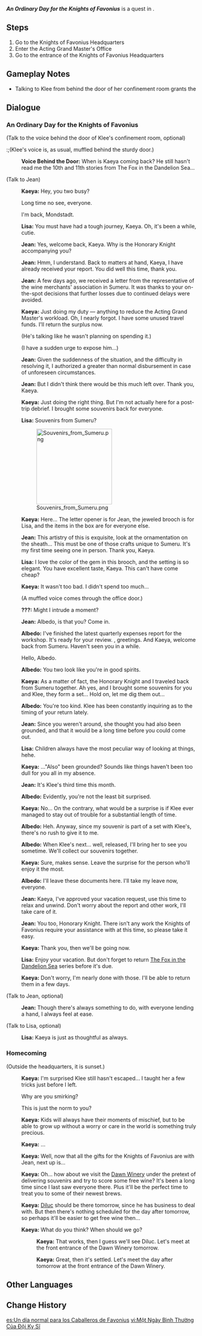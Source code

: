 {{Quest Infobox
|id            = 19095
|image         = Hangout Event An Ordinary Day for the Knights of Favonius.png
|type          = Story
|group         = Hangout Event
|chapter       = Kaeya
|actNum        = I
|act           = Shenanigans and Sweet Wine
|requirement   = 
|characters    = Albedo; Jean; Kaeya; Klee; Lisa; Traveler
|startLocation = [[Mondstadt City|Mondstadt]], [[Mondstadt]]
|region        = Mondstadt
|area          = Starfell Valley
|subarea       = Mondstadt City
|prev          = Reunion
|next          = Fragrance of Wine
|next2         = Taste of Home
|voiced        = yes
}}
'''''An Ordinary Day for the Knights of Favonius''''' is a quest in {{Quest|Shenanigans and Sweet Wine}}.

==Steps==
# Go to the Knights of Favonius Headquarters
# Enter the Acting Grand Master's Office
# Go to the entrance of the Knights of Favonius Headquarters

==Gameplay Notes==
* Talking to Klee from behind the door of her confinement room grants the {{Achievement|Shh... Listen!}}

==Dialogue==
{{Quest Description|Similar things are always happening at the Knights of Favonius...}}
===An Ordinary Day for the Knights of Favonius===
{{Dialogue Start}}
;(Talk to the voice behind the door of Klee's confinement room, optional)
:;(Klee's voice is, as usual, muffled behind the sturdy door.)
:{{A|vo kycop001 1909504 klee 01.ogg}} '''Voice Behind the Door:''' When is Kaeya coming back? He still hasn't read me the 10th and 11th stories from The Fox in the Dandelion Sea...

;(Talk to Jean)
:{{A|vo kycop001 1909502 kaeya 01.ogg}} '''Kaeya:''' Hey, you two busy?
:{{DIcon}} Long time no see, everyone.
:{{DIcon}} I'm back, Mondstadt.
:{{A|vo kycop001 1909502 lisa 01.ogg}} '''Lisa:''' You must have had a tough journey, Kaeya. Oh, it's been a while, cutie.
:{{A|vo kycop001 1909502 qin 01.ogg}} '''Jean:''' Yes, welcome back, Kaeya. Why is the Honorary Knight accompanying you?
:{{Black Screen|You explain your chance encounter with Kaeya in Sumeru to Jean and Lisa.}}
:{{A|vo kycop001 1909502 qin 02.ogg}} '''Jean:''' Hmm, I understand. Back to matters at hand, Kaeya, I have already received your report. You did well this time, thank you.
:{{A|vo kycop001 1909502 qin 03.ogg}} '''Jean:''' A few days ago, we received a letter from the representative of the wine merchants' association in Sumeru. It was thanks to your on-the-spot decisions that further losses due to continued delays were avoided.
:{{A|vo kycop001 1909502 kaeya 02.ogg}} '''Kaeya:''' Just doing my duty &mdash; anything to reduce the Acting Grand Master's workload. Oh, I nearly forgot. I have some unused travel funds. I'll return the surplus now.
:{{DIcon}} (He's talking like he wasn't planning on spending it.)
:{{DIcon}} (I have a sudden urge to expose him...)
:{{A|vo kycop001 1909502 qin 04.ogg}} '''Jean:''' Given the suddenness of the situation, and the difficulty in resolving it, I authorized a greater than normal disbursement in case of unforeseen circumstances.
:{{A|vo kycop001 1909502 qin 05.ogg}} '''Jean:''' But I didn't think there would be this much left over. Thank you, Kaeya.
:{{A|vo kycop001 1909502 kaeya 03.ogg}} '''Kaeya:''' Just doing the right thing. But I'm not actually here for a post-trip debrief. I brought some souvenirs back for everyone.
:{{A|vo kycop001 1909502 lisa 02.ogg}} '''Lisa:''' Souvenirs from Sumeru?
:[[File:Souvenirs from Sumeru.png|200px]]
:{{A|vo kycop001 1909502 kaeya 04.ogg}} '''Kaeya:''' Here... The letter opener is for Jean, the jeweled brooch is for Lisa, and the items in the box are for everyone else.
:{{A|vo kycop001 1909502 qin 06.ogg}} '''Jean:''' This artistry of this is exquisite, look at the ornamentation on the sheath... This must be one of those crafts unique to Sumeru. It's my first time seeing one in person. Thank you, Kaeya.
:{{A|vo kycop001 1909502 lisa 03.ogg}} '''Lisa:''' I love the color of the gem in this brooch, and the setting is so elegant. You have excellent taste, Kaeya. This can't have come cheap?
:{{A|vo kycop001 1909502 kaeya 05.ogg}} '''Kaeya:''' It wasn't too bad. I didn't spend too much...
:;(A muffled voice comes through the office door.)
:{{A|vo kycop001 1909502 albedo 01.ogg}} '''???:''' Might I intrude a moment?
:{{A|vo kycop001 1909502 qin 07.ogg}} '''Jean:''' Albedo, is that you? Come in.
:{{A|vo kycop001 1909502 albedo 02.ogg}} '''Albedo:''' I've finished the latest quarterly expenses report for the workshop. It's ready for your review. {{Traveler}}, greetings. And Kaeya, welcome back from Sumeru. Haven't seen you in a while.
:{{DIcon}} Hello, Albedo.
:{{A|vo kycop001 1909502 albedo 03.ogg}} '''Albedo:''' You two look like you're in good spirits.
:{{A|vo kycop001 1909502 kaeya 06.ogg}} '''Kaeya:''' As a matter of fact, the Honorary Knight and I traveled back from Sumeru together. Ah yes, and I brought some souvenirs for you and Klee, they form a set... Hold on, let me dig them out...
:{{A|vo kycop001 1909502 albedo 04.ogg}} '''Albedo:''' You're too kind. Klee has been constantly inquiring as to the timing of your return lately.
:{{A|vo kycop001 1909502 qin 08.ogg}} '''Jean:''' Since you weren't around, she thought you had also been grounded, and that it would be a long time before you could come out.
:{{A|vo kycop001 1909502 lisa 04.ogg}} '''Lisa:''' Children always have the most peculiar way of looking at things, hehe.
:{{A|vo kycop001 1909502 kaeya 07.ogg}} '''Kaeya:''' ..."Also" been grounded? Sounds like things haven't been too dull for you all in my absence.
:{{A|vo kycop001 1909502 qin 09.ogg}} '''Jean:''' It's Klee's third time this month.
:{{A|vo kycop001 1909502 albedo 05.ogg}} '''Albedo:''' Evidently, you're not the least bit surprised.
:{{A|vo kycop001 1909502 kaeya 08.ogg}} '''Kaeya:''' No... On the contrary, what would be a surprise is if Klee ever managed to stay out of trouble for a substantial length of time.
:{{A|vo kycop001 1909502 albedo 06.ogg}} '''Albedo:''' Heh. Anyway, since my souvenir is part of a set with Klee's, there's no rush to give it to me.
:{{A|vo kycop001 1909502 albedo 07.ogg}} '''Albedo:''' When Klee's next... well, released, I'll bring her to see you sometime. We'll collect our souvenirs together.
:{{A|vo kycop001 1909502 kaeya 09.ogg}} '''Kaeya:''' Sure, makes sense. Leave the surprise for the person who'll enjoy it the most.
:{{A|vo kycop001 1909502 albedo 08.ogg}} '''Albedo:''' I'll leave these documents here. I'll take my leave now, everyone.
:{{A|vo kycop001 1909502 qin 10.ogg}} '''Jean:''' Kaeya, I've approved your vacation request, use this time to relax and unwind. Don't worry about the report and other work, I'll take care of it.
:{{A|vo kycop001 1909502 qin 11.ogg}} '''Jean:''' You too, Honorary Knight. There isn't any work the Knights of Favonius require your assistance with at this time, so please take it easy.
:{{A|vo kycop001 1909502 kaeya 10.ogg}} '''Kaeya:''' Thank you, then we'll be going now.
:{{A|vo kycop001 1909502 lisa 05.ogg}} '''Lisa:''' Enjoy your vacation. But don't forget to return [[The Fox in the Dandelion Sea]] series before it's due.
:{{A|vo kycop001 1909502 kaeya 11.ogg}} '''Kaeya:''' Don't worry, I'm nearly done with those. I'll be able to return them in a few days.

;(Talk to Jean, optional)
:{{A|vo kycop001 1909504 qin 01.ogg}} '''Jean:''' Though there's always something to do, with everyone lending a hand, I always feel at ease.

;(Talk to Lisa, optional)
:{{A|vo kycop001 1909504 lisa 01.ogg}} '''Lisa:''' Kaeya is just as thoughtful as always.

===Homecoming===
;(Outside the headquarters, it is sunset.)
:{{A|vo kycop001 1909503 kaeya 01.ogg}} '''Kaeya:''' I'm surprised Klee still hasn't escaped... I taught her a few tricks just before I left.
:{{DIcon}} Why are you smirking?
:{{DIcon}} This is just the norm to you?
:{{A|vo kycop001 1909503 kaeya 02.ogg}} '''Kaeya:''' Kids will always have their moments of mischief, but to be able to grow up without a worry or care in the world is something truly precious.
:{{A|vo kycop001 1909503 kaeya 03.ogg}} '''Kaeya:''' ...
:{{A|vo kycop001 1909503 kaeya 04.ogg}} '''Kaeya:''' Well, now that all the gifts for the Knights of Favonius are with Jean, next up is...
:{{A|vo kycop001 1909503 kaeya 05.ogg}} '''Kaeya:''' Oh... how about we visit the [[Dawn Winery]] under the pretext of delivering souvenirs and try to score some free wine? It's been a long time since I last saw everyone there. Plus it'll be the perfect time to treat you to some of their newest brews.
:{{A|vo kycop001 1909503 kaeya 06.ogg}} '''Kaeya:''' [[Diluc]] should be there tomorrow, since he has business to deal with. But then there's nothing scheduled for the day after tomorrow, so perhaps it'll be easier to get free wine then...
:{{A|vo kycop001 1909503 kaeya 07.ogg}} '''Kaeya:''' What do you think? When should we go?
:{{Hangout Branch|Tomorrow.|Fragrance of Wine}}
::{{A|vo kycop001 1909503 kaeya 08.ogg}} '''Kaeya:''' That works, then I guess we'll see Diluc. Let's meet at the front entrance of the Dawn Winery tomorrow.
:{{Hangout Branch|The day after tomorrow.|Taste of Home}}
::{{A|vo kycop001 1909503 kaeya 09.ogg}} '''Kaeya:''' Great, then it's settled. Let's meet the day after tomorrow at the front entrance of the Dawn Winery.
{{Dialogue End}}

==Other Languages==
{{Other Languages
|en      = An Ordinary Day for the Knights of Favonius
|zhs     = 骑士团的普通一天
|zhs_rm  = Qíshì-tuán de Pǔtōng Yītiān
|zht     = 騎士團的普通一天
|zht_rm  = Qíshì-tuán de Pǔtōng Yītiān
|zh_tl   = The Knights' Ordinary Day
|ja      = 騎士団の何気ない一日
|ja_rm   = Kishi-dan no Nanigenai Ichinichi{{Assumed}}
|ja_tl   = The Knights' Ordinary Day
|ko      = {{tt|기사단|騎士團}}의 평범한 하루
|ko_rm   = Gisadan-ui Pyeongbeomhan Haru
|ko_tl   = The Knights' Ordinary Day
|es      = Un día normal para los Caballeros de Favonius
|es_tl   = A Normal Day for the Knights of Favonius
|fr      = Journée banale à l'Ordre de Favonius
|fr_tl   = Banal Day for the {{Lex|Knights of Favonius|fr}}
|ru      = Будни рыцарей Ордо Фавониус
|ru_tl   = Everyday Life for the {{Lex|Knights of Favonius|ru}}
|th      = วันธรรมดาวันหนึ่งของกองอัศวิน
|th_rm   = Wan Thammada Wan Nueng khong Kong-Atsawin
|th_tl   = An Ordinary Day for the Knights
|vi      = Một Ngày Bình Thường Của Đội Kỵ Sĩ
|vi_tl   = 
|de      = Ein gewöhnlicher Tag im Ritterorden
|de_tl   = An Ordinary Day in the Knight Order
|id      = Keseharian Anggota Knights of Favonius
|id_tl   = The Daily Life of the Knights of Favonius Members
|pt      = Um Dia Qualquer para os Cavaleiros de Favonius
|pt_tl   = 
|tr      = Favonius Şövalyeleri İçin Sıradan Bir Gün
|tr_tl   = 
|it      = Una giornata qualunque per i Cavalieri di Favonius
|it_tl   = 
}}

==Change History==
{{Change History|3.8}}

[[es:Un día normal para los Caballeros de Favonius]]
[[vi:Một Ngày Bình Thường Của Đội Kỵ Sĩ]]